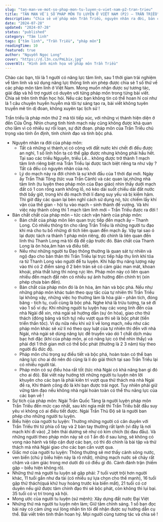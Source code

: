 ```yaml
---
slug: "tan-man-ve-mot-so-phap-mon-tu-luyen-o-viet-nam-p2-tran-trieu"
title: "TẢN MẠN VỀ 1 SỐ PHÁP MÔN TU LUYỆN Ở VIỆT NAM (P2) – TRẦN TRIỀU"
description: "Chia sẻ về pháp môn Trần Triều, nguyên nhân ra đời, bản chất, cách vận hành, sự tích, biểu hiện và sứ mệnh của người tu luyện."
date: "2024-07-28"
updated: "2024-07-28"
status: "published"
category: "Tâm linh"
tags: ["tâm linh", "Trần Triều", "pháp môn"]
readingTime: 10
featured: true
author: "Nguyễn Ngọc Long"
cover: "https://d.l3n.co/PmLbix.jpg"
coverAlt: "Hình ảnh minh họa về pháp môn Trần Triều"
---
```


Chào các bạn, tôi là 1 người có năng lực tâm linh, sau 1 thời gian trải nghiệm về tâm linh và sử dụng năng lực thông linh xin phép được chia sẻ 1 số thứ về các pháp môn tâm linh ở Việt Nam. Mong muốn nhận được sự tương tác, giải đáp và hỗ trợ ngươi có duyên với từng pháp môn trong từng bài viết. Chia sẻ trên tinh thần học hỏi. Nếu các bạn không tin có thể hoan hỉ coi như là 1 câu chuyện huyền huyễn mà tôi tự sáng tạo ra, bài viết không tuyên truyền mê tín dị đoan, không xuyên tạc lịch sử !

Trần triều là pháp môn thứ 2 mà tôi tiếp xúc, với những vị thánh hiện diện ở đền Cửa Ông. Nhìn chung tình hình mạch này cũng không được khả quan cho lắm vì có nhiều sự rối loạn, sự đứt đoạn. pháp môn của Trần Triều chú trọng vào tính ổn định, tính chính đạo và tính bộc phá.

- Nguyên nhân ra đời của pháp môn:
  + Tất cả những vị thánh,vị có công với đất nước khi chết đi đều được an nghỉ, 1 số linh hồn ta có thể gặp được nhưng không phải hầu hết. Tại sao các triều Nguyễn, triều Lê… không được trở thành 1 mạch tâm linh riêng biệt mà Trần Triều lại được tách biệt riêng ta như vậy ? Tất cả đều có nguyên nhân của nó.
  + Lý do mạch này ra đời chính là sự khởi đầu của 1 thời đại mới. Ngày ấy Trần Thái Tông (tức vua Trần Cảnh) và các quan lại,những nhà tâm linh (tu luyện theo pháp môn của Đạo giáo) nhìn thấy dưới mạch đất có 1 con rồng xanh khổng lồ, nó kéo dài suốt chiều dài đất nước thời bấy giờ, trong khi đó mạch thời lí đang suy yếu và bị kiềm hãm. Thì giờ đây các quan lại bèn nghĩ cách sử dụng nó, tức chiếm lấy khí vận của thế gian - hội tụ vào mạch – sinh thành đế vương. Và khi việc này thành công thì 1 mạch tâm linh mới – Trần Triều được ra đời !
- Bản chất chất của pháp môn – tức cách vận hành của pháp môn:
  + Bản chất của pháp môn liên quan trực tiếp đến mạch ấy – Thanh Long. Có nhiều thông tin cho rằng Trần Triều là những người tu đạo khi mà cho tu bổ những di tích liên quan đến mạch ấy. Vậy tại sao ó lại được tách ra thành 1 pháp môn riêng, đó chính là liên quan đến linh thú Thanh Long mà tôi đã đề cập trước đó. Bản chất của Thanh Long là ôn hòa,âm hàn và điều tiết.
  + Nếu như những người tu Đạo thông thường là quan sát tự nhiên và ngộ đạo cho bản thân thì Trần Triều lại trực tiếp hấp thụ linh khỉ tỏa ra từ Thanh Long vào người để tu luyện. Khi hấp thụ năng lượng này vào thì có 2 điểm sáng ở 2 bên trán sẽ có cảm giác man mát, khoan khoái, phía thắt lưng thì nóng rực lên. Pháp môn này có liên quan nhiều đến mạch đất nên có nhiều sự ảnh hưởng đến chính trị (xin phép chưa bàn đến).
  + Bản chất của pháp môn đó là ôn hòa, âm hàn và bộc phá. Nếu như những pháp môn khác tuân theo quy tắc của tự nhiên thì Trần Triều lại không vậy, những việc họ thường làm là hòa giải – phân tích, đóng băng - tích tụ, cuối cùng là bộc phá. Nghe khá là trừu tượng, ta sẽ đi vào 1 số ví dụ: Khi những người tu luyện hay các vong linh đến của nhà Ngài để xin, nhà ngài sẽ hướng dẫn (sự ôn hòa), giao cho thử thách (đóng băng và tích tụ) nếu vượt qua thì sẽ là bộc phát (tiến triển thần tốc). Ví dụ nữa nếu khi xử lí về long mạch, nếu như các pháp môn khác sẽ xử lí nó theo quy luật của tự nhiên thì đến với nhà Ngài, nhà ngài sẽ dùng năng lực để truyền vào dó 1 chất dịch màu bạc hơi đặc (khí của pháp môn, ai có năng lực có thể nhìn thấy) và phải đợi 1 thời gian mới có thể bốc phát (thường là 2 3 năm) tùy theo người đủ đức độ.
  + Pháp môn chú trọng sự điều tiết và bộc phá, hoàn toàn có thể ban năng lực cho ai đó nên đó cũng là lí do giải thích tại sao Trần Triều lại có nhiều người tài.
  + Pháp môn có sự điều hòa rất tốt (tức nhà Ngài có khả năng ban gì đó cho ai đó). Bài viết này hướng tới những người tu luyện nên lời khuyên cho các bạn là phải kiên trì vượt qua thử thách mà nhà Ngài đề ra, Khi thành công đó là khi bạn được trái ngọt. Tuy nhiên phải giữ vững tâm đạo nếu không nhà ngài hoàn toàn có thể thu năng lực của các bạn về !
- Sự tích của pháp môn: Ngài Trần Quốc Tảng là người luyện pháp môn Trần Triều đến mức cao nhất, sau khi ngìa mất thì Trần Triều bắt đầu suy yêu vì không có ai điều tiết được. Ngài Trần Thủ Độ sẽ là người ban phép cho những người tu luyện.
- Biểu hiện của người tu luyện: Thường những người có căn duyên với Trần Triều thì từ phía cổ tay và 2 bàn tay thường rất lạnh (vì đây là nơi mạch khí đi vào) ,2 bên thái dương sẽ như có kim chích (bị đau đầu). Và những người theo pháp môn này sẽ có 1 ấn đỏ ở sau lưng, sẽ không có vong nào hành và tiếp cận đượ các bạn, có thì đó chính là bài tập và thử thách mà nhà Ngài giao cho các bạn cần vượt qua.
- Giấc mơ của người tu luyện: Thông thường sẽ mơ thấy cảnh sông nước, ven biển (chú ý biểu hiện này là rõ nhất), những mạch nước sẽ chảy rất chậm và cảm giác trong mơ dưới đó có điều gì đó. Cảnh đánh trận (hiếm gặp – biểu hiện không rõ).
- Những thứ mà người tu luyện sẽ gặp phải: 7 tuổi vượt trội hơn người khác, 11 tuổi gần như đa tài (có nhiều sự lựa chọn cho thế mạnh), 16 tuổi gặp thử thách(quá khứ huy hoàng trước kia biến mất), 21 tuổi có cơ duyên nếu giữ được tâm chính đạo thì sẽ bộc phát, còn không thì lụi bại. 35 tuổi có vị trí trong xã hội.
- Mong ước của người tu luyện (sứ mệnh): Xây dựng đất nước Đại Việt
- Nhứng thứ mà người tu luyện nên làm; Giữ tâm chính sáng. 1 số bạn đọc bài này có cảm ứng vui lòng nhắn tin tôi để nhận được sự hướng dẫn cụ thể.
Bài viết trên tinh thần hoan hỷ. Mọi người cùng tương tác và chia sẻ !